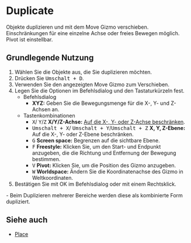 
# Duplicate

<Reference shortcut="Umschalt + D" command="Duplicate" button="In der Befehlsleiste"  buttonIcon='button-duplicate'/>

Objekte duplizieren und mit dem Move Gizmo verschieben. Einschränkungen für eine einzelne Achse oder freies Bewegen möglich. Pivot ist einstellbar.

## Grundlegende Nutzung

1. Wählen Sie die Objekte aus, die Sie duplizieren möchten.
2. Drücken Sie <kbd>Umschalt + D</kbd>.
3. Verwenden Sie den angezeigten Move Gizmo zum Verschieben.
4. Legen Sie die Optionen im Befehlsdialog und den Tastaturkürzeln fest.
   - <Kst>Befehlsdialog</Kst>
      - **XYZ:** Geben Sie die Bewegungsmenge für die X-, Y- und Z-Achsen an.
   - <Kst>Tastenkombinationen</Kst>
      - <kbd>X</kbd>/ <kbd>Y</kbd>/<kbd>Z</kbd> **X/Y/Z-Achse:** [Auf die X-, Y- oder Z-Achse beschränken](/tool/sketching-essentials#constrain-to-an-axis).
      - <kbd>Umschalt + X</kbd>/ <kbd>Umschalt + Y</kbd>/<kbd>Umschalt + Z</kbd> **X, Y, Z-Ebene:** Auf die X-, Y- oder Z-Ebene beschränken.
      - <kbd>G</kbd> **Screen space:** Begrenzen auf die sichtbare Ebene.
      - <kbd>F</kbd> **Freestyle:** Klicken Sie, um den Start- und Endpunkt anzugeben, die die Richtung und Entfernung der Bewegung bestimmen.
      - <kbd>V</kbd> **Pivot:** Klicken Sie, um die Position des Gizmo anzugeben.
      - <kbd>W</kbd> **Worldspace:** Ändern Sie die Koordinatenachse des Gizmo in Weltkoordinaten.
4. Bestätigen Sie mit OK im Befehlsdialog oder mit einem Rechtsklick.

<Callout type="info">
   - Beim Duplizieren mehrerer Bereiche werden diese als kombinierte Form dupliziert.
</Callout> 

## Siehe auch
- [Place](place)